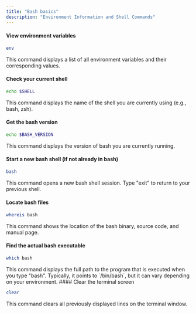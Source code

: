 ```yaml
---
title: "Bash basics"
description: "Environment Information and Shell Commands"
---
```



<RollButton />

#### View environment variables

```bash
env
```

<Callout>
  This command displays a list of all environment variables and their
  corresponding values.
</Callout>

#### Check your current shell

```bash
echo $SHELL
```

<Callout>
  This command displays the name of the shell you are currently using (e.g.,
  bash, zsh).
</Callout>

#### Get the bash version

```bash
echo $BASH_VERSION
```

<Callout>
  This command displays the version of bash you are currently running.
</Callout>

#### Start a new bash shell (if not already in bash)

```bash
bash
```

<Callout>
  This command opens a new bash shell session. Type "exit" to return to your
  previous shell.
</Callout>

#### Locate bash files

```bash
whereis bash
```

<Callout>
  This command shows the location of the bash binary, source code, and manual
  page.
</Callout>

#### Find the actual bash executable

```bash
which bash
```

<Callout>
  This command displays the full path to the program that is executed when you
  type "bash". Typically, it points to `/bin/bash`, but it can vary depending on
  your environment.
</Callout>
#### Clear the terminal screen

```bash
clear
```

<Callout>
  This command clears all previously displayed lines on the terminal window.
</Callout>

